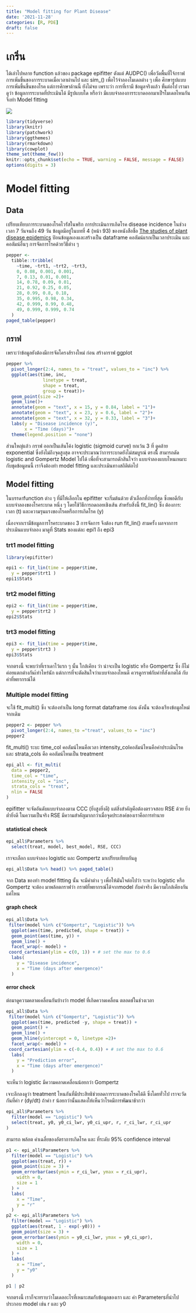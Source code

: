 ```yaml
---
title: "Model fitting for Plant Disease"
date: '2021-11-28'
categories: [R, PDE]
draft: false
---
```


# เกริ่น

ได้เล่าไปหลาย function แล้วของ package epifitter ตังแต่ AUDPC() เพื่อวัดพื้นที่ใจ้กราฟการเพิ่มขึ้นของการระบาดเมื่อเวลาผ่านไป และ sim\_() เพื่อไว้จำลองโมเดลต่าง ๆ เพื่อ ศึกษารูปแบบการเพิ่มขึ้นขึ้นของโรค แต่การศึกษาด้านนี้ ยังไม่จบ เพราะว่า การที่เรามี ข้อมูลจริงแล้ว ขั้นต่อไป เรามาดูว่า ข้อมูลการระบาดที่ประเมินได้ มีรูปแบบใด หรือว่า มีแบบจำลองการระบาดออกมาเป็ฯโมเดลไหนกัน จึงทำ Model fitting

![](https://media.springernature.com/full/springer-static/image/art%253A10.1186%252Fs42483-021-00098-7/MediaObjects/42483_2021_98_Fig1_HTML.png?as=webp)

```r
library(tidyverse)
library(knitr)
library(patchwork)
library(ggthemes)
library(rmarkdown)
library(cowplot)
theme_set(theme_few())
knitr::opts_chunk$set(echo = TRUE, warning = FALSE, message = FALSE)
options(digits = 3)
```

# Model fitting

## Data

เปรียบเทียบการระบาดของโรคไวรัสในพริก การประเมินการเกิดโรค disease incidence ในช่วงเวลา 7 วันจนถึง 49 วัน ข้อมูลมีอยู่ในบทที่ 4 (หน้า 93) ของหนังสือชื่อ [The studies of plant disease epidemics](https://apsjournals.apsnet.org/doi/10.1094/9780890545058.004) ป้อนข้อมูลเองและสร้างเป็น dataframe คอลัมน์แรกเป็นเวลาประเมิน และคอลัมน์อื่นๆ การจัดการโรคด้วยวิธีต่าง ๆ

```r
pepper <-
  tibble::tribble(
    ~time, ~trt1, ~trt2, ~trt3,
    0, 0.08, 0.001, 0.001,
    7, 0.13, 0.01, 0.001,
    14, 0.78, 0.09, 0.01,
    21, 0.92, 0.25, 0.05,
    28, 0.99, 0.8, 0.18,
    35, 0.995, 0.98, 0.34,
    42, 0.999, 0.99, 0.48,
    49, 0.999, 0.999, 0.74
  )
paged_table(pepper)
```

## กราฟ

เพราะว่าข้อมูลยังต้องมีการจัดโครงส้รางใหม่ ก่อน สร้างกราฟ ggplot

```r
pepper %>%
  pivot_longer(2:4, names_to = "treat", values_to = "inc") %>%
  ggplot(aes(time, inc,
              linetype = treat,
              shape = treat,
              group = treat))+
  geom_point(size =2)+
  geom_line()+
  annotate(geom = "text", x = 15, y = 0.84, label = "1")+
  annotate(geom = "text", x = 23, y = 0.6, label = "2")+
  annotate(geom = "text", x = 32, y = 0.33, label = "3")+
  labs(y = "Disease incidence (y)",
       x = "Time (days)")+
  theme(legend.position = "none")
```

ส่วนใหญ่แล้ว กราฟ ออกเป็นเส้นโค้ง logistic (sigmoid curve) ยกเว้น 3 ที่ ดูคล้าย exponential ซึ่งยังไม่ถึงจุดสูงสุด อาจจะประมาณว่าการระบาดยังไม่สมบูรณ์ ตรงนี้ิ สามารถดัด logistic and Gompertz Model ไปได้ เพื่อที่จะสามารถดักสินใจว่า แบบจำลองแบบไหนเหมาะกับชุดข้อมูลนนี้ เราจึงต้องทำ model fitting และประเมินทางสถิติต่อไป

## Model fitting

ในบรรดาfunction ต่าง ๆ ที่มีให้เลือกใน epifitter จะเริ่มต้นด้วย ตัวเลือกที่ง่ายที่สุด ซึ่งพอดีกับแบบจำลองของโรคระบาด หนึ่ง ๆ โดยใช้วิธีการถดถอยเชิงเส้น สำหรับสิ่งนี้ fit_lin() ซึ่ง ต้องการ: เวลา (t) และความรุนแรงของโรคหรือการเกิดโรค (y)

เนื่องจากเรามีข้อมูลการโรคระบาดของ 3 การจัดการ จึงต้อง run fit_lin() สามครั้ง ผลจากการประเมินแบบจำลอง มาดูที่ Stats ของแต่ละ epi1 ถึง epi3

### trt1 model fitting

```r
library(epifitter)

epi1 <- fit_lin(time = pepper$time,  
  y = pepper$trt1 )
epi1$Stats
```

### trt2 model fitting

```r
epi2 <- fit_lin(time = pepper$time,  
  y = pepper$trt2 )
epi2$Stats
```

### trt3 model fitting

```r
epi3 <- fit_lin(time = pepper$time,  
  y = pepper$trt3 )
epi3$Stats
```

จากตรงนี้ จะพบว่าที่เราเดาไว้แรก ๆ นั้น ใกล้เคียง ว่า น่าจะเป็น logistic หรือ Gompertz ซึ่ง ก็ไม่ค่อยแตกต่างกันเ้ท่าไหร่นัก แต่กการที่จะตัดสินใจว่าแบบจำลองไหนดี ควรดูกราฟกับค่าที่สังเกตได้ กับ ค่าที่พยากรณ์ได้

### Multiple model fitting

จะใช้ fit_multi() ซึ่ง จะต้องทำเป็น long format dataframe ก่อน ดังนั้น จะต้องเรียงข้อมูลใหม่จากเดิม

```r
pepper2 <- pepper %>%
  pivot_longer(2:4, names_to ="treat", values_to = "inc")
pepper2
```

fit_multi() ระบะ time_col คอลัมน์ไหนคือเวลา intensity_colคอลัมน์ไหนคือค่าประเมินโรค และ strata_cols คือ คอลัมน์ไหนเป็น treatment

```r
epi_all <- fit_multi(
  data = pepper2,
  time_col = "time",
  intensity_col = "inc",
  strata_cols = "treat",
  nlin = FALSE
)
```

epifitter จะจัดอันดับแบบจำลองตาม CCC (ยิ่งสูงยิ่งดี) แต่สิ่งสำคัญคือต้องตรวจสอบ RSE ด้วย ยิ่งต่ำยิ่งดี ในความเป็นจริง RSE มีความสำคัญมากกว่าเมื่อจุดประสงค์ของเราคือการทำนาย

#### statistical check

```r
epi_all$Parameters %>%
  select(treat, model, best_model, RSE, CCC)
```

เราจะเลือก แบบจำลอง logistic และ Gompertz มาเปรียบเทียบกันดู

```r
epi_all$Data %>% head() %>% paged_table()
```

จาก Data ของทำ model fitting นั้น จะมีค่าต่าง ๆ เพื่อให้มันใจต่อไปว่า ระหว่าง logistic หรือ Gompertz จะต้อง มาพล้อตกราฟว่า กราฟที่พยากรณ์ได้จากmodel กับค่าจริง มีความใกล้เคียงกันแค่ไหน

#### graph check

```r
epi_all$Data %>%
 filter(model %in% c("Gompertz", "Logistic")) %>%
  ggplot(aes(time, predicted, shape = treat)) +
  geom_point(aes(time, y)) +
  geom_line() +
  facet_wrap(~ model) +
 coord_cartesian(ylim = c(0, 1)) + # set the max to 0.6
  labs(
    y = "Disease incidence",
    x = "Time (days after emergence)"
  )
```

#### error check

ต่อมาดูความคลาดเคลื่อนกันบ้างว่า model ที่เกิดควาดเคลื่อน ตลอดช่ในช่วงเวลา

```r
epi_all$Data %>%
 filter(model %in% c("Gompertz", "Logistic")) %>%
  ggplot(aes(time, predicted -y, shape = treat)) +
  geom_point() +
  geom_line() +
  geom_hline(yintercept = 0, linetype =2)+
  facet_wrap(~ model) +
 coord_cartesian(ylim = c(-0.4, 0.4)) + # set the max to 0.6
  labs(
    y = "Prediction error",
    x = "Time (days after emergence)"
  )
```

จะเห็นว่า logistic มีความคลาดเคลื่อนน้อยกว่า Gompertz

เจาะลึกลงดูว่า treatment ไหนกันที่มีประสิทธิช่วยลดการระบาดของโรคได้ดี ซึ่งโดยทั่วไป เราจะวัดกันที่ค่า *r* (dy/dt) ถ้าค่า r น้อยกว่านั้นแสดงให้เห็นว่าโรคมีการพัฒนาช้ากว่า

```r
epi_all$Parameters %>%
  filter(model == "Logistic") %>%
  select(treat, y0, y0_ci_lwr, y0_ci_upr, r, r_ci_lwr, r_ci_upr
)
```

สามารถ พล้อต ค่าเฉลี่ยของอัตราการเกิดโรค และ ที่ระดับ 95% confidence interval

```r
p1 <- epi_all$Parameters %>%
  filter(model == "Logistic") %>%
  ggplot(aes(treat, r)) +
  geom_point(size = 3) +
  geom_errorbar(aes(ymin = r_ci_lwr, ymax = r_ci_upr),
    width = 0,
    size = 1
  ) +
  labs(
    x = "Time",
    y = "r"
  )
p2 <- epi_all$Parameters %>%
  filter(model == "Logistic") %>%
  ggplot(aes(treat, 1 - exp(-y0))) +
  geom_point(size = 3) +
  geom_errorbar(aes(ymin = y0_ci_lwr, ymax = y0_ci_upr),
    width = 0,
    size = 1
  ) +
  labs(
    x = "Time",
    y = "y0"
  )

p1 | p2
```

จากตรงนี้ เราก็จะทราบว่าโมเดลอะไรที่เหมาะสมกับข้อมูลของเรา และ ค่า Parametersที่นำไปประกอบ model เช่น r และ y0
